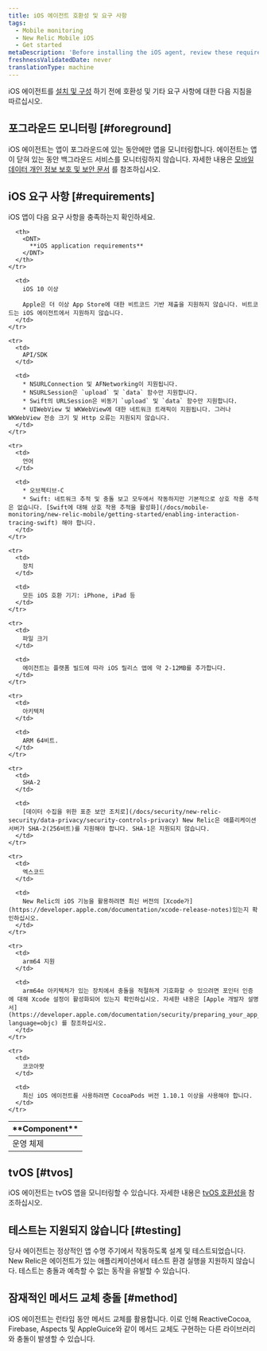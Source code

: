 ```yaml
---
title: iOS 에이전트 호환성 및 요구 사항
tags:
  - Mobile monitoring
  - New Relic Mobile iOS
  - Get started
metaDescription: 'Before installing the iOS agent, review these requirements.'
freshnessValidatedDate: never
translationType: machine
---
```


iOS 에이전트를 [설치 및 구성](/docs/mobile-monitoring/new-relic-mobile-ios/get-started/ios-installation-configuration) 하기 전에 호환성 및 기타 요구 사항에 대한 다음 지침을 따르십시오.

## 포그라운드 모니터링 [#foreground]

iOS 에이전트는 앱이 포그라운드에 있는 동안에만 앱을 모니터링합니다. 에이전트는 앱이 닫혀 있는 동안 백그라운드 서비스를 모니터링하지 않습니다. 자세한 내용은 [모바일 데이터 개인 정보 보호 및 보안 문서](/docs/mobile-monitoring/new-relic-mobile/get-started/security-mobile-apps) 를 참조하십시오.

## iOS 요구 사항 [#requirements]

iOS 앱이 다음 요구 사항을 충족하는지 확인하세요.

<table>
  <thead>
    <tr>
      <th width={200}>
        <DNT>
          **Component**
        </DNT>
      </th>

      <th>
        <DNT>
          **iOS application requirements**
        </DNT>
      </th>
    </tr>
  </thead>

  <tbody>
    <tr>
      <td>
        운영 체제
      </td>

      <td>
        iOS 10 이상

        Apple은 더 이상 App Store에 대한 비트코드 기반 제출을 지원하지 않습니다. 비트코드는 iOS 에이전트에서 지원하지 않습니다.
      </td>
    </tr>

    <tr>
      <td>
        API/SDK
      </td>

      <td>
        * NSURLConnection 및 AFNetworking이 지원됩니다.
        * NSURLSession은 `upload` 및 `data` 함수만 지원합니다.
        * Swift의 URLSession은 비동기 `upload` 및 `data` 함수만 지원합니다.
        * UIWebView 및 WKWebView에 대한 네트워크 트래픽이 지원됩니다. 그러나 WKWebView 전송 크기 및 Http 오류는 지원되지 않습니다.
      </td>
    </tr>

    <tr>
      <td>
        언어
      </td>

      <td>
        * 오브젝티브-C
        * Swift: 네트워크 추적 및 충돌 보고 모두에서 작동하지만 기본적으로 상호 작용 추적은 없습니다. [Swift에 대해 상호 작용 추적을 활성화](/docs/mobile-monitoring/new-relic-mobile/getting-started/enabling-interaction-tracing-swift) 해야 합니다.
      </td>
    </tr>

    <tr>
      <td>
        장치
      </td>

      <td>
        모든 iOS 호환 기기: iPhone, iPad 등
      </td>
    </tr>

    <tr>
      <td>
        파일 크기
      </td>

      <td>
        에이전트는 플랫폼 빌드에 따라 iOS 릴리스 앱에 약 2-12MB를 추가합니다.
      </td>
    </tr>

    <tr>
      <td>
        아키텍처
      </td>

      <td>
        ARM 64비트.
      </td>
    </tr>

    <tr>
      <td>
        SHA-2
      </td>

      <td>
        [데이터 수집을 위한 표준 보안 조치로](/docs/security/new-relic-security/data-privacy/security-controls-privacy) New Relic은 애플리케이션 서버가 SHA-2(256비트)를 지원해야 합니다. SHA-1은 지원되지 않습니다.
      </td>
    </tr>

    <tr>
      <td>
        엑스코드
      </td>

      <td>
        New Relic의 iOS 기능을 활용하려면 최신 버전의 [Xcode가](https://developer.apple.com/documentation/xcode-release-notes)있는지 확인하십시오.
      </td>
    </tr>

    <tr>
      <td>
        arm64 지원
      </td>

      <td>
        arm64e 아키텍처가 있는 장치에서 충돌을 적절하게 기호화할 수 있으려면 포인터 인증에 대해 Xcode 설정이 활성화되어 있는지 확인하십시오. 자세한 내용은 [Apple 개발자 설명서](https://developer.apple.com/documentation/security/preparing_your_app_to_work_with_pointer_authentication?language=objc) 를 참조하십시오.
      </td>
    </tr>

    <tr>
      <td>
        코코아팟
      </td>

      <td>
        최신 iOS 에이전트를 사용하려면 CocoaPods 버전 1.10.1 이상을 사용해야 합니다.
      </td>
    </tr>
  </tbody>
</table>

## tvOS [#tvos]

iOS 에이전트는 tvOS 앱을 모니터링할 수 있습니다. 자세한 내용은 [tvOS 호환성을](/docs/mobile-monitoring/new-relic-mobile-ios/tvos/new-relic-tvos-compatibility-requirements) 참조하십시오.

## 테스트는 지원되지 않습니다 [#testing]

당사 에이전트는 정상적인 앱 수명 주기에서 작동하도록 설계 및 테스트되었습니다. New Relic은 에이전트가 있는 애플리케이션에서 테스트 환경 실행을 지원하지 않습니다. 테스트는 충돌과 예측할 수 없는 동작을 유발할 수 있습니다.

## 잠재적인 메서드 교체 충돌 [#method]

iOS 에이전트는 런타임 동안 메서드 교체를 활용합니다. 이로 인해 ReactiveCocoa, Firebase, Aspects 및 AppleGuice와 같이 메서드 교체도 구현하는 다른 라이브러리와 충돌이 발생할 수 있습니다.
